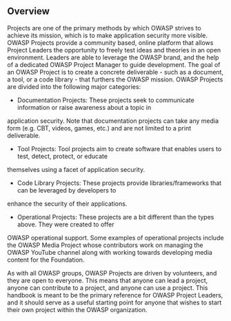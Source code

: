 ==Overview==

Projects are one of the primary methods by which OWASP strives to achieve its mission, which is to make 
application security more visible. OWASP Projects provide a community based, online platform that allows Project 
Leaders the opportunity to freely test ideas and theories in an open environment. Leaders are able to leverage the 
OWASP brand, and the help of a dedicated OWASP Project Manager to guide development. 
The goal of an OWASP Project is to create a concrete deliverable - such as a document, a tool, or a code library - 
that furthers the OWASP mission. OWASP Projects are divided into the following major categories: 

* Documentation Projects: These projects seek to communicate information or raise awareness about a topic in 
application security. Note that documentation projects can take any media form (e.g. CBT, videos, games, etc.) 
and are not limited to a print deliverable. 
* Tool Projects: Tool projects aim to create software that enables users to test, detect, protect, or educate 
themselves using a facet of application security. 
* Code Library Projects: These projects provide libraries/frameworks that can be leveraged by developers to 
enhance the security of their applications. 
* Operational Projects: These projects are a bit different than the types above. They were created to offer 
OWASP operational support. Some examples of operational projects include the OWASP Media Project whose 
contributors work on managing the OWASP YouTube channel along with working towards developing media 
content for the Foundation. 

As with all OWASP groups, OWASP Projects are driven by volunteers, and they are open to everyone. This means 
that anyone can lead a project, anyone can contribute to a project, and anyone can use a project. This handbook 
is meant to be the primary reference for OWASP Project Leaders, and it should serve as a useful starting point for 
anyone that wishes to start their own project within the OWASP organization.

